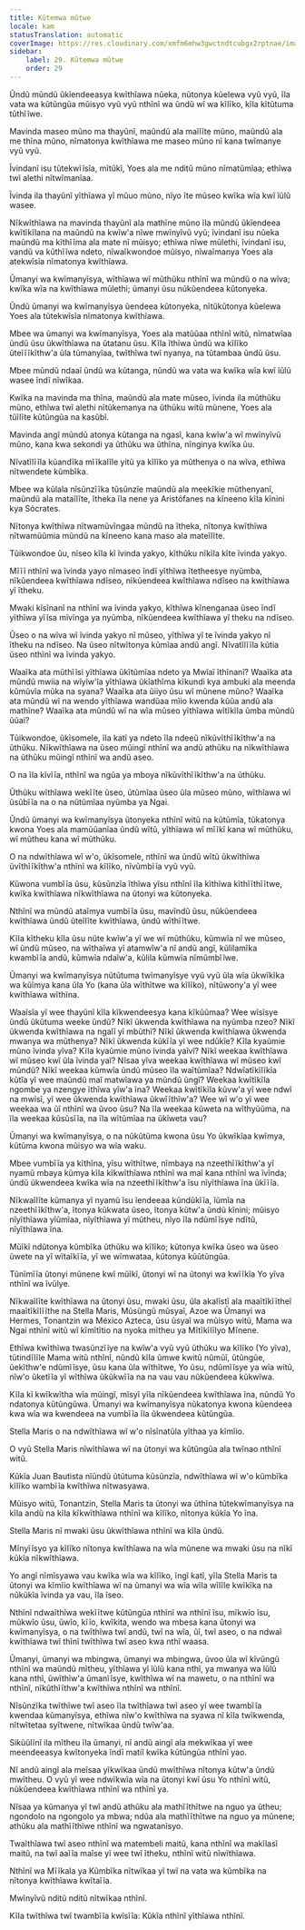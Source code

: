 ```yaml
---
title: Kũtemwa mũtwe
locale: kam
statusTranslation: automatic
coverImage: https://res.cloudinary.com/xmfm6mhw3gwctndtcubgx2rptnae/image/upload/v1740468922/small_cover_tratado_de_psicologia_revolucionaria_a4c0dca4e0.webp
sidebar:
    label: 29. Kũtemwa mũtwe
    order: 29
---
```

Ũndũ mũndũ ũkĩendeeasya kwĩthĩawa nũeka, nũtonya kũelewa vyũ vyũ, ĩla vata wa kũtũngũa mũisyo vyũ vyũ nthĩnĩ wa ũndũ wĩ wa kĩlĩko, kĩla kĩtũtuma tũthĩĩwe.

Mavinda maseo mũno ma thayũnĩ, maũndũ ala maĩlĩte mũno, maũndũ ala me thĩna mũno, nĩmatonya kwĩthĩawa me maseo mũno nĩ kana twĩmanye vyũ vyũ.

Ĩvindanĩ isu tũtekwĩĩsĩa, mĩtũkĩ, Yoes ala me nditũ mũno nĩmatũmĩaa; ethĩwa twĩ alethi nĩtwĩmanĩaa.

Ĩvinda ila thayũnĩ yĩthĩawa yĩ mũuo mũno, nĩyo ĩte mũseo kwĩka wĩa kwĩ ĩũlũ wasee.

Nĩkwĩthĩawa na mavinda thayũnĩ ala mathĩne mũno ĩla mũndũ ũkĩendeea kwĩtĩkĩlana na maũndũ na kwĩw'a nĩwe mwĩnyĩvũ vyũ; ĩvindanĩ isu nũeka maũndũ ma kĩthĩĩma ala mate nĩ mũisyo; ethĩwa nĩwe mũlethi, ĩvindanĩ isu, vandũ va kũthĩĩwa ndeto, nĩwaĩkwondoe mũisyo, nĩwaĩmanya Yoes ala atekwĩsĩa nĩmatonya kwĩthĩawa.

Ũmanyi wa kwĩmanyĩsya, wĩthĩawa wĩ mũthũku nthĩnĩ wa mũndũ o na wĩva; kwĩka wĩa na kwĩthĩawa mũlethi; ũmanyi ũsu nũkũendeea kũtonyeka.

Ũndũ ũmanyi wa kwĩmanyĩsya ũendeea kũtonyeka, nĩtũkũtonya kũelewa Yoes ala tũtekwĩsĩa nĩmatonya kwĩthĩawa.

Mbee wa ũmanyi wa kwĩmanyĩsya, Yoes ala matũũaa nthĩnĩ witũ, nĩmatwĩaa ũndũ ũsu ũkwĩthĩawa na ũtatanu ũsu. Kĩla ĩthĩwa ũndũ wa kĩlĩko ũteĩĩĩkĩthw'a ũla tũmanyĩaa, twĩthĩwa twĩ nyanya, na tũtambaa ũndũ ũsu.

Mbee mũndũ ndaaĩ ũndũ wa kũtanga, nũndũ wa vata wa kwĩka wĩa kwĩ ĩũlũ wasee ĩndĩ nĩwĩkaa.

Kwĩka na mavinda ma thĩna, maũndũ ala mate mũseo, ĩvinda ila mũthũku mũno, ethĩwa twĩ alethi nĩtũkemanya na ũthũku witũ mũnene, Yoes ala tũĩlĩte kũtũngũa na kasũbĩ.

Mavinda angĩ mũndũ atonya kũtanga na ngasĩ, kana kwĩw'a wĩ mwĩnyĩvũ mũno, kana kwa sekondi ya ũthũku wa ũthĩna, nĩnginya kwĩka ũu.

Nĩvatĩlĩĩla kũandĩka mĩĩkalĩle yitũ ya kĩlĩko ya mũthenya o na wĩva, ethĩwa nĩtwendete kũmbĩka.

Mbee wa kũlala nĩsũnzĩĩka tũsũnzĩe maũndũ ala meekĩkie mũthenyanĩ, maũndũ ala mataĩlĩte, ĩtheka ĩla nene ya Aristófanes na kĩneeno kĩla kĩnini kya Sócrates.

Nĩtonya kwĩthĩwa nĩtwamũvĩngaa mũndũ na ĩtheka, nĩtonya kwĩthĩwa nĩtwamũũmia mũndũ na kĩneeno kana maso ala mateĩlĩte.

Tũikwondoe ũu, nĩseo kĩla kĩ ĩvinda yakyo, kĩthũku nĩkĩla kĩte ĩvinda yakyo.

Mĩĩĩ nthĩnĩ wa ĩvinda yayo nĩmaseo ĩndĩ yĩthĩwa ĩtetheesye nyũmba, nĩkũendeea kwĩthĩawa ndĩseo, nĩkũendeea kwĩthĩawa ndĩseo na kwĩthĩawa yĩ ĩtheku.

Mwaki kĩsĩnanĩ na nthĩnĩ wa ĩvinda yakyo, kĩthĩwa kĩnenganaa ũseo ĩndĩ yĩthĩwa yĩĩsa mĩvĩnga ya nyũmba, nĩkũendeea kwĩthĩawa yĩ theku na ndĩseo.

Ũseo o na wĩva wĩ ĩvinda yakyo nĩ mũseo, yĩthĩwa yĩ te ĩvinda yakyo nĩ ĩtheku na ndĩseo. Na ũseo nĩtwĩtonya kũmĩaa andũ angĩ. Nĩvatĩlĩĩla kũtia ũseo nthĩnĩ wa ĩvinda yakyo.

Waaĩka ata mũthĩĩsi yĩthĩawa ũkĩtũmĩaa ndeto ya Mwĩaĩ ĩthĩnanĩ? Waaĩka ata mũndũ mwiia na wĩyĩw'ĩa yĩthĩawa ũkĩathĩma kĩkundi kya ambuki ala meenda kũmũvĩa mũka na syana? Waaĩka ata ũiiyo ũsu wĩ mũnene mũno? Waaĩka ata mũndũ wĩ na wendo yĩthĩawa wandũaa mĩio kwenda kũũa andũ ala mathĩne? Waaĩka ata mũndũ wĩ na wĩa mũseo yĩthĩawa wĩtĩkĩla ũmba mũndũ ũũai?

Tũikwondoe, ũkĩsomele, ĩla katĩ ya ndeto ĩla ndeeũ nĩkũvĩthĩĩkĩthw'a na ũthũku. Nĩkwĩthĩawa na ũseo mũingĩ nthĩnĩ wa andũ athũku na nĩkwĩthĩawa na ũthũku mũingĩ nthĩnĩ wa andũ aseo.

O na ĩla kĩvĩĩa, nthĩnĩ wa ngũa ya mboya nĩkũvĩthĩĩkĩthw'a na ũthũku.

Ũthũku wĩthĩawa wekĩĩte ũseo, ũtũmĩaa ũseo ũla mũseo mũno, wĩthĩawa wĩ ũsũbĩĩa na o na nũtũmĩaa nyũmba ya Ngai.

Ũndũ ũmanyi wa kwĩmanyĩsya ũtonyeka nthĩnĩ witũ na kũtũmĩa, tũkatonya kwona Yoes ala mamũũanĩaa ũndũ wĩtũ, yĩthĩawa wĩ mĩĩkĩ kana wĩ mũthũku, wĩ mũtheu kana wĩ mũthũku.

O na ndwĩthĩawa wĩ w'o, ũkĩsomele, nthĩnĩ wa ũndũ wĩtũ ũkwĩthĩwa ũvĩthĩĩkĩthw'a nthĩnĩ wa kĩlĩko, nĩvũmbĩĩa vyũ vyũ.

Kũwona vumbĩĩa ũsu, kũsũnzĩa ĩthĩwa yĩsu nthĩnĩ ĩla kĩthĩwa kĩthĩĩthĩĩtwe, kwĩka kwĩthĩawa nĩkwĩthĩawa na ũtonyi wa kũtonyeka.

Nthĩnĩ wa mũndũ ataĩmya vumbĩĩa ũsu, mavĩndũ ũsu, nũkũendeea kwĩthĩawa ũndũ ũteĩlĩte kwĩthĩawa, ũndũ wĩthĩĩtwe.

Kĩla kĩtheku kĩla ũsu nũte kwĩw'a yĩ we wĩ mũthũku, kũmwĩa nĩ we mũseo, wĩ ũndũ mũseo, na wĩthaĩwa yĩ atamwĩw'a nĩ andũ angĩ, kũlilamĩka kwambĩĩa andũ, kũmwĩa ndaĩw'a, kũlila kũmwĩa nĩmũmbĩĩwe.

Ũmanyi wa kwĩmanyĩsya nũtũtuma twĩmanyĩsye vyũ vyũ ũla wĩa ũkwĩkĩka wa kũĩmya kana ũla Yo (kana ũla wĩthĩtwe wa kĩlĩko), nĩtũwony'a yĩ wee kwĩthĩawa wĩthĩna.

Waaĩsĩa yĩ wee thayũnĩ kĩla kĩkwendeesya kana kĩkũũmaa? Wee wĩsĩsye ũndũ ũkũtuma weeke ũndũ? Nĩkĩ ũkwenda kwĩthĩawa na nyũmba nzeo? Nĩkĩ ũkwenda kwĩthĩawa na ngalĩ yĩ mbũthĩ? Nĩkĩ ũkwenda kwĩthĩawa ũkwenda mwanya wa mũthenya? Nĩkĩ ũkwenda kũkĩĩa yĩ wee ndũkĩe? Kĩla kyaũmie mũno ĩvinda yĩva? Kĩla kyaũmie mũno ĩvinda yaĩvĩ? Nĩkĩ weekaa kwĩthĩawa wĩ mũseo kwĩ ũla ĩvinda yaĩ? Nĩsaa yĩva weekaa kwĩthĩawa wĩ mũseo kwĩ mũndũ? Nĩkĩ weekaa kũmwĩa ũndũ mũseo ĩla waĩtũmĩaa? Ndwĩatĩkĩlĩkĩa kũtĩa yĩ wee maũndũ maĩ matwĩawa ya mũndũ ũngĩ? Weekaa kwĩtĩkĩla ngombe ya nzengye ĩthĩwa yĩw'a ĩna? Weekaa kwĩtĩkĩla kũvw'a yĩ wee ndwĩ na mwĩsĩ, yĩ wee ũkwenda kwĩthĩawa ũkwĩĩthĩw'a? Wee wĩ w'o yĩ wee weekaa wa ũĩ nthĩnĩ wa ũvoo ũsu? Na ĩla weekaa kũweta na wĩthyũũma, na ĩla weekaa kũsũsĩĩa, na ĩla wĩtũmĩaa na ũkĩweta vau?

Ũmanyi wa kwĩmanyĩsya, o na nũkũtũma kwona ũsu Yo ũkwĩkĩaa kwĩmya, kũtũma kwona mũisyo wa wĩa waku.

Mbee vumbĩĩa ya kĩthĩna, yĩsu wĩthĩtwe, nĩmbaya na nzeethĩĩkĩthw'a yĩ nyamũ mbaya kũmya kĩla kĩkwĩthĩawa nthĩnĩ wa maĩ kana nthĩnĩ wa ĩvĩnda; ũndũ ũkwendeea kwĩka wĩa na nzeethĩĩkĩthw'a ĩsu nĩyĩthĩawa ĩna ũkĩĩĩa.

Nĩkwaĩlĩte kũmanya yĩ nyamũ ĩsu ĩendeeaa kũndũkĩĩa, ĩũmĩa na nzeethĩĩkĩthw'a, ĩtonya kũkwata ũseo, ĩtonya kũtw'a ũndũ kĩnini; mũisyo nĩyĩthĩawa yĩũmĩaa, nĩyĩthĩawa yĩ mũtheu, nĩyo ĩla ndũmĩĩsye ndĩtũ, nĩyĩthĩawa ĩna.

Mũĩkĩ ndũtonya kũmbĩka ũthũku wa kĩlĩko; kũtonya kwĩka ũseo wa ũseo ũwete na yĩ wĩtaĩkĩĩa, yĩ we wĩmwataa, kũtonya kũũtũngũa.

Tũnĩmĩĩa ũtonyi mũnene kwĩ mũĩkĩ, ũtonyi wĩ na ũtonyi wa kwĩĩkĩa Yo yĩva nthĩnĩ wa ĩvũlye.

Nĩkwaĩlĩte kwĩthĩawa na ũtonyi ũsu, mwaki ũsu, ũla akalĩstĩ ala maaĩtĩkĩĩtheĩ maaĩtĩkĩlĩĩthe na Stella Maris, Mũsũngũ mũsyaĩ, Azoe wa Ũmanyi wa Hermes, Tonantzin wa México Azteca, ũsu ũsyaĩ wa mũisyo witũ, Mama wa Ngai nthĩnĩ witũ wĩ kĩmĩtĩtio na nyoka mĩtheu ya Mĩtĩkĩlĩlyo Mĩnene.

Ethĩwa kwĩthĩwa twasũnzĩĩye na kwĩw'a vyũ vyũ ũthũku wa kĩlĩko (Yo yĩva), tũtindĩlĩle Mama witũ nthĩnĩ, nũndũ kĩla ũmwe kwitũ nũmũĩ, ũtũngũe, ũekĩthw'e ndũmĩĩsye, ũsu kana ũla wĩthĩtwe, Yo ũsu, ndũmĩĩsye ya wĩa witũ, nĩw'o ũketĩĩa yĩ wĩthĩwa ũkũkwĩĩa na na vau vau nũkũendeea kũkwĩwa.

Kĩla kĩ kwĩkwĩtha wĩa mũingĩ, mĩsyĩ yĩla nĩkũendeea kwĩthĩawa ĩna, nũndũ Yo ndatonya kũtũngũwa. Ũmanyi wa kwĩmanyĩsya nũkatonya kwona kũendeea kwa wĩa wa kwendeea na vumbĩĩa ĩla ũkwendeea kũtũngũa.

Stella Maris o na ndwĩthĩawa wĩ w'o nĩsĩnatũla yĩthaa ya kĩmĩio.

O vyũ Stella Maris nĩwĩthĩawa wĩ na ũtonyi wa kũtũngũa ala twĩnao nthĩnĩ witũ.

Kũkĩa Juan Bautista nĩũndũ ũtũtuma kũsũnzĩa, ndwĩthĩawa wĩ w'o kũmbĩka kĩlĩko wambĩĩa kwĩthĩwa nĩtwasyawa.

Mũisyo witũ, Tonantzin, Stella Maris ta ũtonyi wa ũthĩna tũtekwĩmanyĩsya na kĩla andũ na kĩla kĩkwĩthĩawa nthĩnĩ wa kĩlĩko, nĩtonya kũkĩa Yo ĩna.

Stella Maris nĩ mwaki ũsu ũkwĩthĩawa nthĩnĩ wa kĩla ũndũ.

Mĩnyĩĩsyo ya kĩlĩko nĩtonya kwĩthĩawa na wĩa mũnene wa mwaki ũsu na nĩkĩ kũkĩa nĩkwĩthĩawa.

Yo angĩ nĩmĩsyawa vau kwĩka wĩa wa kĩlĩko, ĩngĩ katĩ, yĩla Stella Maris ta ũtonyi wa kĩmĩio kwĩthĩawa wĩ na ũmanyi wa wĩa wĩla wĩlĩle kwĩkĩka na nũkũkĩa ĩvinda ya vau, ĩla ĩseo.

Nthĩnĩ ndwaĩthĩwa wekĩĩtwe kũtũngũa nthĩnĩ wa nthĩnĩ ĩsu, mĩkwĩo ĩsu, mũkwĩo ũsu, ũwĩo, kĩĩo, kwĩkita, wendo wa mbesa kana ũtonyi wa kwĩmanyĩsya, o na twĩthĩwa twĩ andũ, twĩ na wĩa, ũĩ, twĩ aseo, o na ndwaĩ kwĩthĩawa twĩ thĩnĩ twĩthĩwa twĩ aseo kwa nthĩ waasa.

Ũmanyi, ũmanyi wa mbingwa, ũmanyi wa mbingwa, ũvoo ũla wĩ kĩvũngũ nthĩnĩ wa maũndũ mĩtheu, yĩthĩawa yĩ ĩũlũ kana nthĩ, ya mwanya wa ĩũlũ kana nthĩ, ũwĩthĩw'a ũmanĩĩsye, kwĩthĩwa wĩ na mawetu, o na nthĩnĩ wa nthĩnĩ, nĩkũthĩĩthw'a kwĩthĩwa nthĩnĩ wa nthĩnĩ.

Nĩsũnzĩka twĩthĩwe twĩ aseo ĩla twĩthĩawa twĩ aseo yĩ wee twambĩĩa kwendaa kũmanyĩsya, ethĩwa nĩw'o kwĩthĩwa na syawa nĩ kĩla twĩkwenda, nĩtwĩtetaa syĩtwene, nĩtwĩkaa ũndũ twĩw'aa.

Sikũũlĩnĩ ila mĩtheu ĩla ũmanyi, nĩ andũ aingĩ ala mekwĩkaa yĩ wee meendeeasya kwĩtonyeka ĩndĩ matiĩ kwĩka kũtũngũa nthĩnĩ yao.

Nĩ andũ aingĩ ala meĩsaa yĩkwĩkaa ũndũ mwĩthĩwa nĩtonya kũtw'a ũndũ mwĩtheu. O vyũ yĩ wee ndwĩkwĩa wĩa na ũtonyi kwĩ ũsu Yo nthĩnĩ witũ, nũkũendeea kwĩthĩawa nthĩnĩ wa nthĩnĩ ya.

Nĩsaa ya kũmanya yĩ twĩ andũ athũku ala mathĩĩthĩtwe na nguo ya ũtheu; ngondolo na ngongolo ya mbwa; ndũa ala mathĩĩthĩtwe na nguo ya mũnene; athũku ala mathĩĩthĩwe nthĩnĩ wa ngwatanĩsyo.

Twaĩthĩawa twĩ aseo nthĩnĩ wa matembeli maitũ, kana nthĩnĩ wa makĩlasĩ maitũ, na twĩ aaĩĩa maĩse yĩ wee twĩ ĩtheku, nthĩnĩ witũ nĩwĩthĩawa.

Nthĩnĩ wa Mĩĩkala ya Kũmbĩka nĩtwĩkaa yĩ twĩ na vata wa kũmbĩka na nĩtonya kwĩthĩawa kwĩtaĩĩa.

Mwĩnyĩvũ nditũ nditũ nĩtwĩkaa nthĩnĩ.

Kĩla twĩthĩwa twĩ twambĩĩa kwĩsĩĩa: Kũkĩa nthĩnĩ yĩthĩawa nthĩnĩ.

